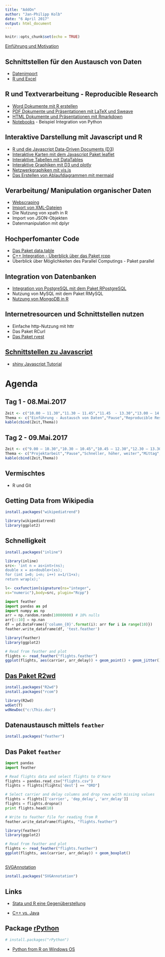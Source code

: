 ```yaml
---
title: "AddOn"
author: "Jan-Philipp Kolb"
date: "6 April 2017"
output: html_document
---
```


```r
knitr::opts_chunk$set(echo = TRUE)
```


[Einführung und Motivation](https://github.com/Japhilko/RInterfaces/blob/master/slides/Intro.md)

## Schnittstellen für den Austausch von Daten

- [Datenimport](slides/Datenimport.Rmd)
-	[R und Excel](https://github.com/Japhilko/RInterfaces/blob/master/slides/Rexcel.md)

## R und Textverarbeitung - Reproducible Research

- [Word Dokumente mit R erstellen](slides/R2word.Rmd)
-	[PDF Dokumente und Präsentationen mit LaTeX und Sweave](slides/R2pdf.Rmd)
-	[HTML Dokumente und Präsentationen mit Rmarkdown](https://github.com/Japhilko/RInterfaces/blob/master/slides/presentHTML.md)
- [Notebooks](slides/Notebooks.Rmd) - Beispiel Integration von Python


## Interaktive Darstellung mit Javascript und R

-	[R und die Javascript Data-Driven Documents (D3)](https://github.com/Japhilko/RInterfaces/blob/master/slides/D3.md)
-	[Interaktive Karten mit dem Javascript Paket leaflet](https://github.com/Japhilko/RInterfaces/blob/master/slides/leaflet.md)
-	[Interaktive Tabellen mit DataTables](https://github.com/Japhilko/RInterfaces/blob/master/slides/DataTables.md)
-	[Interaktive Graphiken mit D3 und plotly](https://github.com/Japhilko/RInterfaces/blob/master/slides/plotly.md)
-	[Netzwerkgraphiken mit vis.js](https://github.com/Japhilko/RInterfaces/blob/master/slides/visNetwork.md)
-	[Das Erstellen von Ablaufdiagrammen mit mermaid](https://github.com/Japhilko/RInterfaces/blob/master/slides/mermaid.md)


## Verarbeitung/ Manipulation organischer Daten

- [Webscraping](https://github.com/Japhilko/RInterfaces/blob/master/slides/Webscraping.md)
-	[Import von XML-Dateien](https://github.com/Japhilko/RInterfaces/blob/master/slides/XML.md)
-	Die Nutzung von xpath in R
-	Import von JSON-Objekten
-	Datenmanipulation mit dplyr


## Hochperfomanter Code

-	[Das Paket data.table](slides/Erweiterung_datatable.md)
-	[C++ Integration - Überblick über das Paket rcpp](https://github.com/Japhilko/RInterfaces/blob/master/slides/rcpp.md)
-	Überblick über Möglichkeiten des Parallel Computings - Paket parallel

## Integration von Datenbanken

-	[Integration von PostgreSQL mit dem Paket 
RPostgreSQL](https://github.com/Japhilko/RInterfaces/blob/master/slides/RPostgreSQL.Rmd)
-	Nutzung von MySQL mit dem Paket RMySQL
-	[Nutzung von MongoDB in R](https://github.com/Japhilko/RInterfaces/blob/master/slides/Rmongodb.md)



## Internetresourcen und Schnittstellen nutzen

-	Einfache http-Nutzung mit httr
-	Das Paket RCurl
- [Das Paket rvest](slides/rvest.Rmd)


## [Schnittstellen zu Javascript](https://github.com/FrissAnalytics/shinyJsTutorials)

- [shiny Javascript Tutorial](https://www.r-bloggers.com/shiny-javascript-tutorials/)



# Agenda

## Tag 1 - 08.Mai.2017

```r
Zeit <- c("10.00 – 11.30","11.30 – 11.45","11.45  - 13.30","13.00 – 14.30","14.30 – 15.30","15.30 – 16.00","16.00 – 18.00","18.00")
Thema <- c("Einführung - Austausch von Daten","Pause","Reproducible Research","Mittag","Interaktive Darstellung","Pause","Webscraping","[Wine and Cheese]")
kable(cbind(Zeit,Thema))
```

## Tag 2 - 09.Mai.2017

```r
Zeit <- c("9.00 – 10.30","10.30 – 10.45","10.45 – 12.30","12.30 – 13.30","13.30 - 16.00","16.00")
Thema <- c("Projektarbeit","Pause","Schneller, höher, weiter","Mittag","Datenbanken","Ende der Veranstaltung")
kable(cbind(Zeit,Thema))
```



## Vermischtes

- R und Git


## Getting Data from Wikipedia

```r
install.packages("wikipediatrend")
```


```r
library(wikipediatrend)
library(ggplot2)
```



## Schnelligkeit 

```r
install.packages("inline")
```


```r
library(inline)
src<- 'int n = as<int>(ns);
double x = as<double>(xs);
for (int i=0; i<n; i++) x=1/(1+x);
return wrap(x);'
```

```r
l<- cxxfunction(signature(ns="integer",
xs="numeric"),body=src, plugin="Rcpp")
```



```python
import feather
import pandas as pd
import numpy as np
arr = np.random.randn(10000000) # 10% nulls
arr[::10] = np.nan
df = pd.DataFrame({'column_{0}'.format(i): arr for i in range(10)})
feather.write_dataframe(df, 'test.feather')
```


```r
library(feather)
library(ggplot2)

# Read from feather and plot
flights <- read_feather("flights.feather")
ggplot(flights, aes(carrier, arr_delay)) + geom_point() + geom_jitter()
```


## [Das Paket R2wd](https://www.r-statistics.com/2010/05/exporting-r-output-to-ms-word-with-r2wd-an-example-session/)

```r
install.packages("R2wd")
install.packages("rcom")
```

```r
library(R2wd)
wdGet(T)	
wdNewDoc("c:\This.doc")
```

## Datenaustausch mittels `feather`

```r
install.packages("feather")
```


## Das Paket `feather`

```python
import pandas
import feather

# Read flights data and select flights to O'Hare
flights = pandas.read_csv("flights.csv")
flights = flights[flights['dest'] == "ORD"]

# Select carrier and delay columns and drop rows with missing values
flights = flights[['carrier', 'dep_delay', 'arr_delay']]
flights = flights.dropna()
print flights.head(10)

# Write to feather file for reading from R
feather.write_dataframe(flights, "flights.feather")
```


```r
library(feather)
library(ggplot2)

# Read from feather and plot
flights <- read_feather("flights.feather")
ggplot(flights, aes(carrier, arr_delay)) + geom_boxplot()
```


## 

[SVGAnnotation](https://www.jstatsoft.org/article/view/v046i01)


```r
install.packages("SVGAnnotation")
```


## Links

- [Stata und R eine Gegenüberstellung](http://www.ssoar.info/ssoar/bitstream/handle/document/25638/ssoar-2010-mumdzhiev-stata_und_r_eine_gegenuberstellung.pdf?sequence=1)


- [C++ vs. Java](https://www.it-talents.de/blog/it-talents/c-vs-java)


## Package [rPython](http://www.r-bloggers.com/calling-python-from-r-with-rpython/)

```r
# install.packages("rPython")
```

- [Python from R on Windows OS](http://stackoverflow.com/questions/23185685/how-to-call-python-from-r-in-a-windows-os)